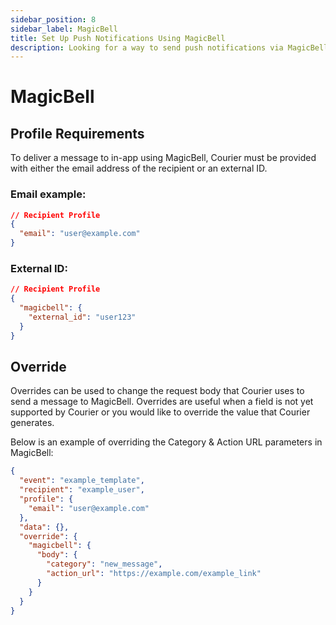 ```yaml
---
sidebar_position: 8
sidebar_label: MagicBell 
title: Set Up Push Notifications Using MagicBell
description: Looking for a way to send push notifications via MagicBell? This step-by-step tutorial will show you how to integrate MagicBell's API the easy way.
---
```


# MagicBell

## Profile Requirements

To deliver a message to in-app using MagicBell, Courier must be provided with either the email address of the recipient or an external ID.

### Email example:

```json title=JSON
// Recipient Profile
{
  "email": "user@example.com"
}
```

### External ID:

```json title=JSON
// Recipient Profile
{
  "magicbell": {
    "external_id": "user123"
  }
}
```

## Override

Overrides can be used to change the request body that Courier uses to send a message to MagicBell. Overrides are useful when a field is not yet supported by Courier or you would like to override the value that Courier generates.

Below is an example of overriding the Category & Action URL parameters in MagicBell:

```json title=JSON
{
  "event": "example_template",
  "recipient": "example_user",
  "profile": {
    "email": "user@example.com"
  },
  "data": {},
  "override": {
    "magicbell": {
      "body": {
        "category": "new_message",
        "action_url": "https://example.com/example_link"
      }
    }
  }
}
```
